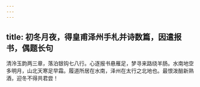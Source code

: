 ```yaml
---
---
---
```

title: 初冬月夜，得皇甫泽州手札并诗数篇，因遣报书，偶题长句
---



清泠玉韵两三章，落泊银钩七八行。心逐报书悬雁足，梦寻来路绕羊肠。水南地空多明月，山北天寒足早霜。履道所居在水南，泽州在太行之北地也。最恨泼醅新熟酒，迎冬不得共君尝！
